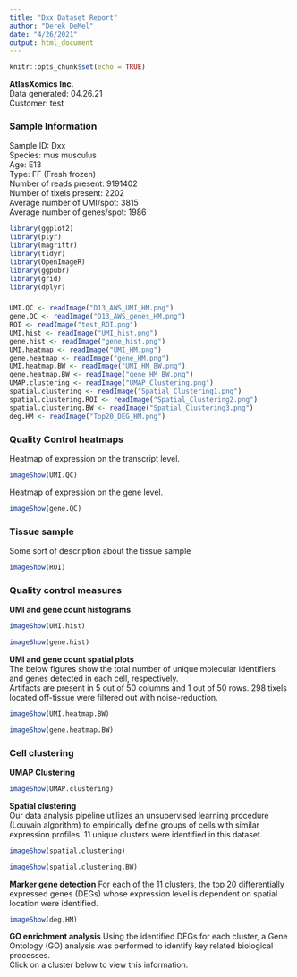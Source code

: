 ```yaml
---
title: "Dxx Dataset Report"
author: "Derek DeMel"
date: "4/26/2021"
output: html_document
---
```


```r
knitr::opts_chunk$set(echo = TRUE)
```

**AtlasXomics Inc.**  
Data generated: 04.26.21  
Customer: test    

### Sample Information  
Sample ID: Dxx  
Species: mus musculus  
Age: E13  
Type: FF (Fresh frozen)  
Number of reads present: 9191402  
Number of tixels present: 2202  
Average number of UMI/spot: 3815  
Average number of genes/spot: 1986  


```r
library(ggplot2)
library(plyr)
library(magrittr)
library(tidyr)
library(OpenImageR)
library(ggpubr)
library(grid)
library(dplyr)
```

### 

```r
UMI.QC <- readImage("D13_AWS_UMI_HM.png")
gene.QC <- readImage("D13_AWS_genes_HM.png")
ROI <- readImage("test_ROI.png")
UMI.hist <- readImage("UMI_hist.png")
gene.hist <- readImage("gene_hist.png")
UMI.heatmap <- readImage("UMI_HM.png")
gene.heatmap <- readImage("gene_HM.png")
UMI.heatmap.BW <- readImage("UMI_HM_BW.png")
gene.heatmap.BW <- readImage("gene_HM_BW.png")
UMAP.clustering <- readImage("UMAP_Clustering.png")
spatial.clustering <- readImage("Spatial_Clustering1.png")
spatial.clustering.ROI <- readImage("Spatial_Clustering2.png")
spatial.clustering.BW <- readImage("Spatial_Clustering3.png")
deg.HM <- readImage("Top20_DEG_HM.png")

```

### Quality Control heatmaps
Heatmap of expression on the transcript level.  

```r
imageShow(UMI.QC)
```

Heatmap of expression on the gene level.  

```r
imageShow(gene.QC)
```

### Tissue sample
Some sort of description about the tissue sample

```r
imageShow(ROI)
```


### Quality control measures

**UMI and gene count histograms**

```r
imageShow(UMI.hist)
```

```r
imageShow(gene.hist)
```

**UMI and gene count spatial plots**  
The below figures show the total number of unique molecular identifiers and genes detected in each cell, respectively.  
Artifacts are present in 5 out of 50 columns and 1 out of 50 rows. 298 tixels located off-tissue were filtered out with noise-reduction.


```r
imageShow(UMI.heatmap.BW)
```

```r
imageShow(gene.heatmap.BW)
```


### Cell clustering

**UMAP Clustering**

```r
imageShow(UMAP.clustering)
```

**Spatial clustering**  
Our data analysis pipeline utilizes an unsupervised learning procedure (Louvain algorithm) to empirically define groups of cells with similar expression profiles. 11 unique clusters were identified in this dataset.

```r
imageShow(spatial.clustering)
```

```r
imageShow(spatial.clustering.BW)
```

**Marker gene detection**
For each of the 11 clusters, the top 20 differentially expressed genes (DEGs) whose expression level is dependent on spatial location were identified.

```r
imageShow(deg.HM)
```

**GO enrichment analysis**
Using the identified DEGs for each cluster, a Gene Ontology (GO) analysis was performed to identify key related biological processes.  
Click on a cluster below to view this information.











